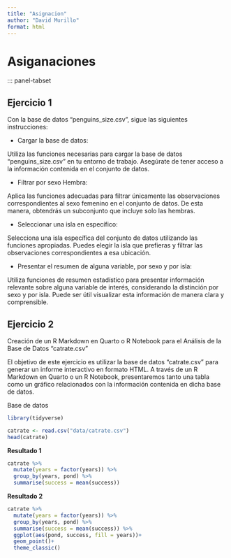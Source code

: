 ---
title: "Asignacion"
author: "David Murillo"
format: html
---

# Asiganaciones

::: panel-tabset

## Ejercicio 1

Con la base de datos "penguins_size.csv", sigue las siguientes instrucciones:

- Cargar la base de datos:

Utiliza las funciones necesarias para cargar la base de datos "penguins_size.csv" en tu entorno de trabajo. Asegúrate de tener acceso a la información contenida en el conjunto de datos.

- Filtrar por sexo Hembra:

Aplica las funciones adecuadas para filtrar únicamente las observaciones correspondientes al sexo femenino en el conjunto de datos. De esta manera, obtendrás un subconjunto que incluye solo las hembras.

- Seleccionar una isla en específico:

Selecciona una isla específica del conjunto de datos utilizando las funciones apropiadas. Puedes elegir la isla que prefieras y filtrar las observaciones correspondientes a esa ubicación.

- Presentar el resumen de alguna variable, por sexo y por isla:

Utiliza funciones de resumen estadístico para presentar información relevante sobre alguna variable de interés, considerando la distinción por sexo y por isla. Puede ser útil visualizar esta información de manera clara y comprensible.

## Ejercicio 2

Creación de un R Markdown en Quarto o R Notebook para el Análisis de la Base de Datos "catrate.csv"

El objetivo de este ejercicio es utilizar la base de datos "catrate.csv" para generar un informe interactivo en formato HTML. A través de un R Markdown en Quarto o un R Notebook, presentaremos tanto una tabla como un gráfico relacionados con la información contenida en dicha base de datos.

Base de datos

```{r, echo=FALSE, warning=FALSE, message=FALSE}
library(tidyverse)

catrate <- read.csv("data/catrate.csv")
head(catrate)
```

**Resultado 1**

```{r, echo=FALSE, warning=FALSE, message=FALSE}
catrate %>% 
  mutate(years = factor(years)) %>% 
  group_by(years, pond) %>% 
  summarise(success = mean(success))
```

**Resultado 2**

```{r, echo=FALSE, warning=FALSE, message=FALSE}
catrate %>% 
  mutate(years = factor(years)) %>% 
  group_by(years, pond) %>% 
  summarise(success = mean(success)) %>% 
  ggplot(aes(pond, success, fill = years))+
  geom_point()+
  theme_classic()

```

 
 